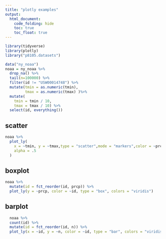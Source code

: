 ```yaml
---
title: "plotly examples"
output: 
  html_document:
    code_folding: hide
    toc: true
    toc_float: true
---
```



```r
library(tidyverse)
library(plotly)
library("p8105.datasets")
```

```r
data("ny_noaa")
noaa = ny_noaa %>% 
  drop_na() %>% 
  tail(n=100000) %>% 
  filter(id != "USW00014748") %>% 
  mutate(tmin = as.numeric(tmin),
         tmax = as.numeric(tmax) )%>% 
  mutate(
    tmin = tmin / 10,
    tmax = tmax / 10) %>%
  select(id, everything())

```
## scatter
```r
noaa %>% 
  plot_ly(
    x = ~tmin, y = ~tmax,type = "scatter",mode = "markers",color = ~prcp,
    alpha = .5
  )
```

## boxplot
```r
noaa %>% 
  mutate(id = fct_reorder(id, prcp)) %>% 
  plot_ly(y = ~prcp, color = ~id, type = "box", colors = "viridis")


```
## barplot

```r
  noaa %>% 
  count(id) %>% 
  mutate(id = fct_reorder(id, n)) %>% 
  plot_ly(x = ~id, y = ~n, color = ~id, type = "bar", colors = "viridis")
```


